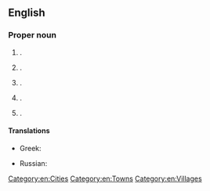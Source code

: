 ==English==
{{wikipedia}}

===Proper noun===
{{en-proper noun}}

# {{place|en|town|s/Alabama}}.
# {{place|en|city|s/Florida}}.
# {{place|en|city/county seat|co/Lee County|s/Georgia|c/USA}}.
# {{place|en|town/county seat|co/Loudoun County|in northern|s/Virginia|c/USA}}.
# {{place|en|village|s/Ohio}}.

====Translations====
{{trans-top|city}}
* Greek: {{t|el|Λήζμπουργκ}}
{{trans-mid}}
* Russian: {{t|ru|Лисбу́рг|m}}
{{trans-bottom}}

[[Category:en:Cities]]
[[Category:en:Towns]]
[[Category:en:Villages]]